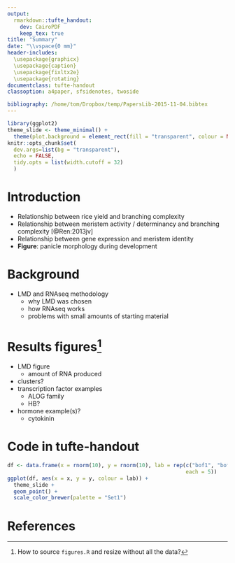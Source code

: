 ```yaml
---
output:
  rmarkdown::tufte_handout:
    dev: CairoPDF
    keep_tex: true
title: "Summary"
date: "\\vspace{0 mm}"
header-includes:
  \usepackage{graphicx}
  \usepackage{caption}
  \usepackage{fixltx2e}
  \usepackage{rotating}
documentclass: tufte-handout
classoption: a4paper, sfsidenotes, twoside

bibliography: /home/tom/Dropbox/temp/PapersLib-2015-11-04.bibtex
---
```


```r
library(ggplot2)
theme_slide <- theme_minimal() +
  theme(plot.background = element_rect(fill = "transparent", colour = NA))
knitr::opts_chunk$set(
  dev.args=list(bg = "transparent"),
  echo = FALSE,
  tidy.opts = list(width.cutoff = 32)
  )
```

# Introduction

* Relationship between rice yield and branching complexity
* Relationship between meristem activity / determinancy and branching complexity [@Ren:2013jv]
* Relationship between gene expression and meristem identity
* **Figure**: panicle morphology during development
\begin{marginfigure}
  \includegraphics{morphology.png}
\end {marginfigure}

# Background

* LMD and RNAseq methodology
    * why LMD was chosen
    * how RNAseq works
    * problems with small amounts of starting material

# Results figures^[How to source `figures.R` and resize without all the data?]

* LMD figure
    * amount of RNA produced
* clusters?
* transcription factor examples
    * ALOG family
    * HB?
* hormone example(s)?
    * cytokinin

\begin{marginfigure}
  \includegraphics{lmdFigure.pdf}
\end {marginfigure}
\begin{marginfigure}
  \includegraphics{/media/tom/cfd04a45-d8e3-4944-a080-6cfef1543df8/home/tom/Documents/writing/lmdPaper/figures/f_mfuzzClusters-1.pdf}
\end {marginfigure}

# Code in tufte-handout
```r
df <- data.frame(x = rnorm(10), y = rnorm(10), lab = rep(c("bof1", "bof2"),
                                                         each = 5))
ggplot(df, aes(x = x, y = y, colour = lab)) +
  theme_slide +
  geom_point() +
  scale_color_brewer(palette = "Set1")
```

# References
